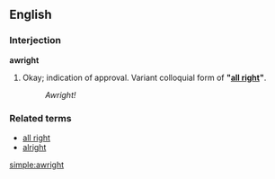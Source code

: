 ==English==

===Interjection===
'''awright'''

# {{context|slang|jocular|very|_|informal|or|intentionally incorrect}} Okay; indication of approval.  Variant colloquial form of '''"[[all right]]"'''.
#: ''Awright!''

===Related terms===
*[[all right]]
*[[alright]]

[[simple:awright]]